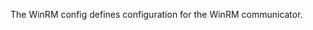 <!-- Code generated from the comments of the WinRM struct in communicator/config.go; DO NOT EDIT MANUALLY -->

The WinRM config defines configuration for the WinRM communicator.
